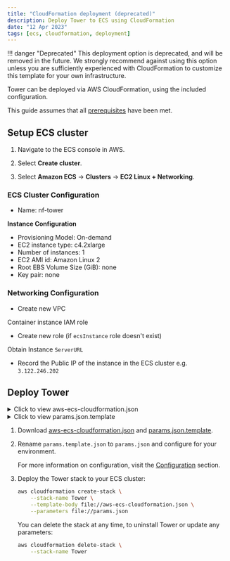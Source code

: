 ```yaml
---
title: "CloudFormation deployment (deprecated)"
description: Deploy Tower to ECS using CloudFormation
date: "12 Apr 2023"
tags: [ecs, cloudformation, deployment]
---
```


!!! danger "Deprecated"
This deployment option is deprecated, and will be removed in the future. We strongly recommend against using this option unless you are sufficiently experienced with CloudFormation to customize this template for your own infrastructure.

Tower can be deployed via AWS CloudFormation, using the included configuration.

This guide assumes that all [prerequisites](../prerequisites/aws.mdx) have been met.

## Setup ECS cluster

1. Navigate to the ECS console in AWS.

2. Select **Create cluster**.

3. Select **Amazon ECS** -> **Clusters** -> **EC2 Linux + Networking**.

### ECS Cluster Configuration

- Name: nf-tower

**Instance Configuration**

- Provisioning Model: On-demand
- EC2 instance type: c4.2xlarge
- Number of instances: 1
- EC2 AMI id: Amazon Linux 2
- Root EBS Volume Size (GiB): none
- Key pair: none

### Networking Configuration

- Create new VPC

Container instance IAM role

- Create new role (if `ecsInstance` role doesn't exist)

Obtain Instance `ServerURL`

- Record the Public IP of the instance in the ECS cluster e.g. `3.122.246.202`

## Deploy Tower

<details>
  <summary>Click to view aws-ecs-cloudformation.json</summary>

```json file=../_templates/cloudformation/aws-ecs-cloudformation.json

```

</details>

<details>
    <summary>Click to view params.json.template </summary>

```json file=../_templates/cloudformation/params.json.template

```

</details>

1. Download [aws-ecs-cloudformation.json](../_templates/cloudformation/aws-ecs-cloudformation.json) and [params.json.template](../_templates/cloudformation/params.json.template).

2. Rename `params.template.json` to `params.json` and configure for your environment.

   For more information on configuration, visit the [Configuration](../configuration/overview.mdx) section.

3. Deploy the Tower stack to your ECS cluster:

   ```bash
   aws cloudformation create-stack \
       --stack-name Tower \
       --template-body file://aws-ecs-cloudformation.json \
       --parameters file://params.json
   ```

   You can delete the stack at any time, to uninstall Tower or update any parameters:

   ```bash
   aws cloudformation delete-stack \
       --stack-name Tower
   ```
